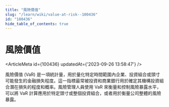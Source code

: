 ```yaml
---
title: "風險價值"
slug: "/learn/wiki/value-at-risk--100436"
id: "100436"
hide_table_of_contents: true
---
```



# 風險價值

<ArticleMeta id={100436} updatedAt={'2023-09-26 13:58:47'} />
<div className='border-solid border-b border-t-0 my-4 border-[var(--ifm-color-gray-300)]' />

風險價值 (VaR) 是一項統計量，用於量化特定時間範圍內企業、投資組合或頭寸可能發生的金融損失程度。這一指標最常被投資和商業銀行用於確定其機構投資組合潛在損失的程度和概率。風險管理人員使用 VaR 來衡量和控制風險暴露水平，可以將 VaR 計算應用於特定頭寸或整個投資組合，或者用於衡量公司整體的風險暴露。
